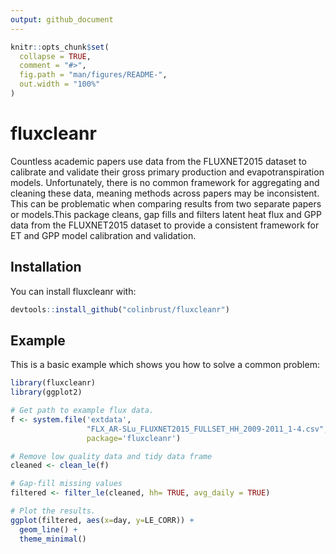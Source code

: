 ```yaml
---
output: github_document
---
```


<!-- README.md is generated from README.Rmd. Please edit that file -->

```r
knitr::opts_chunk$set(
  collapse = TRUE,
  comment = "#>",
  fig.path = "man/figures/README-",
  out.width = "100%"
)
```

# fluxcleanr

<!-- badges: start -->
<!-- badges: end -->

Countless academic papers use data from the FLUXNET2015 dataset to calibrate and validate their gross primary production and evapotranspiration models. Unfortunately, there is no common framework for aggregating and cleaning these data, meaning methods across papers may be inconsistent. This can be problematic when comparing results from two separate papers or models.This package cleans, gap fills and filters latent heat flux and GPP data from the FLUXNET2015 dataset to provide a consistent framework for ET and GPP model calibration and validation.

## Installation

You can install fluxcleanr with:

``` r
devtools::install_github("colinbrust/fluxcleanr")
```
## Example

This is a basic example which shows you how to solve a common problem:

```r
library(fluxcleanr)
library(ggplot2)

# Get path to example flux data.
f <- system.file('extdata',
                 "FLX_AR-SLu_FLUXNET2015_FULLSET_HH_2009-2011_1-4.csv",
                 package='fluxcleanr')

# Remove low quality data and tidy data frame
cleaned <- clean_le(f)

# Gap-fill missing values 
filtered <- filter_le(cleaned, hh= TRUE, avg_daily = TRUE)

# Plot the results.
ggplot(filtered, aes(x=day, y=LE_CORR)) + 
  geom_line() + 
  theme_minimal()
```

